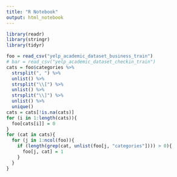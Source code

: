 ```yaml
---
title: "R Notebook"
output: html_notebook
---
```



```r
library(readr)
library(stringr)
library(tidyr)
```

```r
foo = read_csv("yelp_academic_dataset_business_train")
# bar = read_csv("yelp_academic_dataset_checkin_train")
cats = foo$categories %>% 
  strsplit(", ") %>%
  unlist() %>% 
  strsplit("\\[") %>% 
  unlist() %>% 
  strsplit("\\]") %>% 
  unlist() %>% 
  unique()
cats = cats[!is.na(cats)]
for (i in 1:length(cats)){
  foo[cats[i]] = 0
}
for (cat in cats){
  for (j in 1:ncol(foo)){
    if (length(grep(cat, unlist(foo[j, "categories"]))) > 0){
      foo[j, cat] = 1
    }
  }
}
```
